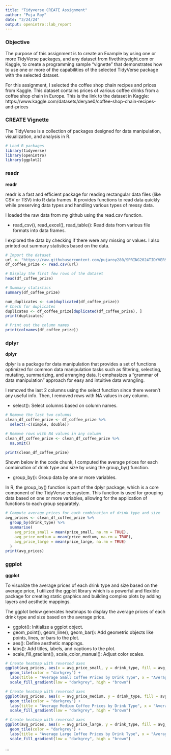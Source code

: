 ---
title: "Tidyverse CREATE Assignment"
author: "Puja Roy"
date: "3/24/24"
output: openintro::lab_report
---


### Objective

The purpose of this assignment is to create an Example by using one or more TidyVerse packages, and any dataset from fivethirtyeight.com or Kaggle, to create a programming sample “vignette” that demonstrates how to use one or more of the capabilities of the selected TidyVerse package with the selected dataset.

For this assignment, I selected the coffee shop chain recipes and prices from Kaggle. This dataset contains prices of various coffee drinks from a coffee shop chain in Europe. This is the link to the dataset in Kaggle: https://www.kaggle.com/datasets/deryae0/coffee-shop-chain-recipes-and-prices

### CREATE Vignette

The TidyVerse is a collection of packages designed for data manipulation, visualization, and analysis in R.

```{r load-packages, message=FALSE}
# Load R packages
library(tidyverse)
library(openintro)
library(ggplot2)
```

### readr

**readr**

readr is a fast and efficient package for reading rectangular data files (like CSV or TSV) into R data frames. It provides functions to read data quickly while preserving data types and handling various types of messy data.

I loaded the raw data from my github using the read.csv function. 

- read_csv(), read_excel(), read_table(): Read data from various file formats into data frames.

I explored the data by checking if there were any missing or values. I also printed out summary statistics based on the data.

```{r code-chunk-label}

# Import the dataset
url <- "https://raw.githubusercontent.com/pujaroy280/SPRING2024TIDYVERSE/main/prices.csv"
df_coffee_prize <- read.csv(url)

```

```{r}
# Display the first few rows of the dataset
head(df_coffee_prize)

# Summary statistics
summary(df_coffee_prize)

```

```{r}
num_duplicates <- sum(duplicated(df_coffee_prize))
# Check for duplicates
duplicates <- df_coffee_prize[duplicated(df_coffee_prize), ]
print(duplicates)
```

```{r}
# Print out the column names
print(colnames(df_coffee_prize))
```

### dplyr

**dplyr**

dplyr is a package for data manipulation that provides a set of functions optimized for common data manipulation tasks such as filtering, selecting, mutating, summarizing, and arranging data. It emphasizes a "grammar of data manipulation" approach for easy and intuitive data wrangling.

I removed the last 2 columns using the select function since there weren't any useful info. Then, I removed rows with NA values in any column.

- select(): Select columns based on column names.

```{r}
# Remove the last two columns
clean_df_coffee_prize <- df_coffee_prize %>%
  select(-c(simple, double))

# Remove rows with NA values in any column
clean_df_coffee_prize <- clean_df_coffee_prize %>%
  na.omit()

print(clean_df_coffee_prize)

```

Shown below in the code chunk, I computed the average prices for each combination of drink type and size by using the group_by() function. 

- group_by(): Group data by one or more variables.

In R, the group_by() function is part of the dplyr package, which is a core component of the TidyVerse ecosystem. This function is used for grouping data based on one or more variables, allowing for the application of functions to each group separately.

```{r}
# Compute average prices for each combination of drink type and size
avg_prices <- clean_df_coffee_prize %>%
  group_by(drink_type) %>%
  summarise(
    avg_price_small = mean(price_small, na.rm = TRUE),
    avg_price_medium = mean(price_medium, na.rm = TRUE),
    avg_price_large = mean(price_large, na.rm = TRUE)
  )
print(avg_prices)
```

### ggplot

**ggplot**

To visualize the average prices of each drink type and size based on the average price, I utilized the ggplot library which is a powerful and flexible package for creating static graphics and building complex plots by adding layers and aesthetic mappings.

The ggplot below generates heatmaps to display the average prices of each drink type and size based on the average price.

- ggplot(): Initialize a ggplot object.
- geom_point(), geom_line(), geom_bar(): Add geometric objects like points, lines, or bars to the plot.
- aes(): Define aesthetic mappings.
- labs(): Add titles, labels, and captions to the plot.
- scale_fill_gradient(), scale_color_manual(): Adjust color scales.


```{r}
# Create heatmap with reversed axes
ggplot(avg_prices, aes(x = avg_price_small, y = drink_type, fill = avg_price_small)) +
  geom_tile(color = "darkgrey") +
  labs(title = "Average Small Coffee Prices by Drink Type", x = "Average Price (Small)", y = "Drink Type", fill = "Average Price") +
  scale_fill_gradient(low = "darkgrey", high = "brown")

```

```{r}
# Create heatmap with reversed axes
ggplot(avg_prices, aes(x = avg_price_medium, y = drink_type, fill = avg_price_medium)) +
  geom_tile(color = "darkgrey") +
  labs(title = "Average Medium Coffee Prices by Drink Type", x = "Average Price (Medium)", y = "Drink Type", fill = "Average Price") +
  scale_fill_gradient(low = "darkgrey", high = "brown")
```

```{r}
# Create heatmap with reversed axes
ggplot(avg_prices, aes(x = avg_price_large, y = drink_type, fill = avg_price_large)) +
  geom_tile(color = "darkgrey") +
  labs(title = "Average Large Coffee Prices by Drink Type", x = "Average Price (Large)", y = "Drink Type", fill = "Average Price") +
  scale_fill_gradient(low = "darkgrey", high = "brown")
```
















...


